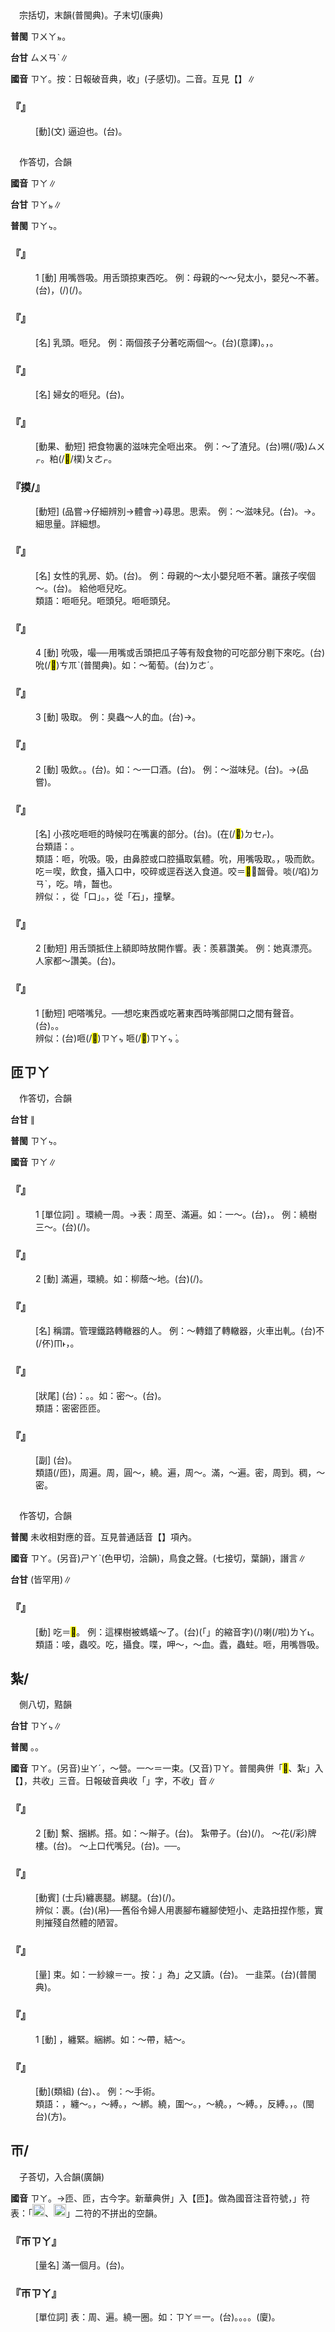
=={{ruby|拶|ㄗㄚ}}==

　宗括切，末韻(普閩典)。子末切(康典)

'''普閩''' <rt>ㄗㄨㄚㆵ</rt>。

'''台甘''' <rt>ㄙㄨㄢˋ</rt>∥

'''國音''' <rt>ㄗㄚ</rt>。按：日報破音典，收{{ruby|「|ㄗㄚˊ}}{{ruby|、|ㄗㄢˇ}}」(子感切)。二音。互見【{{ruby|拶|ㄗㄚˊ}}】∥

    

==='''『{{ruby|拶|ㄗㄚ}}』'''===
: [動](文) 逼迫也。(台){{ruby|迫|ㄅㄧㆤㆶ}}{{ruby|促|ㄑㄧㆦㆶ ͘}}。
    

=={{ruby|咂|ㄗㄚ}}==

　作答切，合韻

'''國音''' <rt>ㄗㄚ</rt>∥

'''台甘''' <rt>ㄗㄚㆵ</rt>∥

'''普閩''' <rt>ㄗㄚㆴ</rt>。

    

==='''『{{ruby|咂|ㄗㄚ}}』'''===
:1  [動] 用嘴唇吸。用舌頭掠東西吃。 例：母親的～～兒太小，嬰兒～不著。(台){{ruby|老|ㄌㄠ˫}}{{ruby|母|ㆠㄜˋ}}{{ruby|/|ㆠㄨˋ}}{{ruby|丌|ㆤ}}{{ruby|乳|ㄋㄧ}}{{ruby|/|ㄌㄧㄥ}}{{ruby|頭|ㄊㄠˊ}}{{ruby|傷|ㄒㄧㆫ}}{{ruby|/|ㄒㄧㆧ}}{{ruby|細|ㄙㄨㆤ˪}}{{ruby|/|ㄙㆤ˪}}{{ruby|粒|ㄌㄧㄚㆴ ͘}}，{{ruby|紅|ㄤˊ}}{{ruby|嬰|ㆪ}}{{ruby|仔|ㄚ}}{{ruby|含|ㄍㆰˊ}}(/{{ruby|吮|ㄗㆭ˫}}){{ruby|<mark>&#xffa45;</mark>|ㆠㆤ˫}}{{ruby|/|ㆠㄨㆤ˫}}{{ruby|著|ㄉㄧㄜㆷ ͘}}(/{{ruby|嗍|ㄙㄨㆷ}}{{ruby|<mark>&#xffa45;</mark>|ㆠㆤ˫}}{{ruby|/|ㆠㄨㆤ˫}}{{ruby|著|ㄉㄧㄜㆷ ͘}})。
    

==='''『{{ruby|咂|ㄗㄚ}}{{ruby|咂|ㄗㄚ}}{{ruby|兒|ㄦ}}』'''===
: [名] 乳頭。咂兒。 例：兩個孩子分著吃兩個～。(台){{ruby|兩|ㄋㆭ˫}}{{ruby|個|ㆤˊ}}{{ruby|<mark>&#xffb51;</mark>|ㆣㄧㄣˋ}}{{ruby|仔|ㄚ}}{{ruby|分|ㄅㄨㄣ}}{{ruby|食|ㄐㄧㄚㆷ ͘}}{{ruby|<mark>&#xffad9;</mark>|ㄧㄣ}}{{ruby|老|ㄌㄠ˫}}{{ruby|母|ㆠㄨˋ}}{{ruby|丌|ㆤ}}{{ruby|兩|ㄋㆭ˫}}{{ruby|粒|ㄌㄧㄚㆴ ͘}}{{ruby|乳|ㄌㄧㄣ}}{{ruby|/|ㄌㄧㄥ}}{{ruby|/|ㄋㄧ}}(意譯)。{{ruby|兩|ㄋㆭ˫}}{{ruby|個|ㆤˊ}}{{ruby|<mark>&#xffb51;</mark>|ㆣㄧㄣˋ}}{{ruby|仔|ㄚ}}，{{ruby|一|ㄐㄧㆵ ͘}}{{ruby|個|ㆤˊ}}{{ruby|食|ㄐㄧㄚㆷ ͘}}{{ruby|<mark>&#xffad9;</mark>|ㄧㄣ}}{{ruby|老|ㄌㄠ˫}}{{ruby|母|ㆠㄨˋ}}{{ruby|丌|ㆤ}}{{ruby|一|ㄐㄧㆵ ͘}}{{ruby|旁|ㄅㄧㄥˊ}}{{ruby|乳|ㄌㄧㄣ}}{{ruby|/|ㄌㄧㄥ}}{{ruby|/|ㄋㄧ}}。
    

==='''『{{ruby|咂|ㄗㄚ}}{{ruby|頭|ㄊㄡˊ}}{{ruby|兒|ㄦ}}』'''===
: [名] 婦女的咂兒。(台){{ruby|婦|ㄏㄨ˫}}{{ruby|女|ㄌㄧˋ}}{{ruby|/|ㄌㄨˋ}}{{ruby|丌|ㆤ}}{{ruby|乳|ㄌㄧㄥ}}{{ruby|/|ㄋㄧ}}{{ruby|頭|ㄊㄠˊ}}。
    

==='''『{{ruby|咂|ㄗㄚ}}{{ruby|透|ㄊㄡˋ}}』'''===
: [動果、動短] 把食物裏的滋味完全咂出來。 例：～了渣兒。(台)嗍(/吸)<rt>ㄙㄨㆷ</rt>{{ruby|了|ㄌㄧㄠˋ}}{{ruby|了|ㄌㄧㄠˋ}}。{{ruby|嗍|ㄙㄨㆷ}}{{ruby|<mark>&#xffa42;</mark>|ㄍㄚㆷ}}{{ruby|偆|ㄘㄨㄣ}}{{ruby|一|ㄐㄧㆵ ͘}}{{ruby|塊|ㄉㆤ˪}}粕(/<mark>&#xf94a6;</mark>/樸)<rt>ㄆㄜㆷ</rt>。
    

==='''『{{ruby|咂|ㄗㄚ}}摸/{{ruby|摩|·ㄇㄛ}}』'''===
: [動短] (品嘗→仔細辨別→體會→)尋思。思索。 例：～滋味兒。(台){{ruby|咠|ㄑㄧㆴ}}{{ruby|/|ㄐㄧㆴ}}{{ruby|味|ㆠㄧ˫}}。→{{ruby|試|ㄑㄧ˪}}{{ruby|滋|ㄗㄨ}}{{ruby|味|ㆠㄧ˫}}。 細思量。詳細想。
    

==='''『{{ruby|咂|ㄗㄚ}}{{ruby|兒|ㄦ}}』'''===
: [名] 女性的乳房、奶。(台){{ruby|乳|ㄌㄧㄥ}}{{ruby|/|ㄋㄧ}}{{ruby|/|ㄌㄧㄣ}}{{ruby|/|ㄋㆤ}}。 例：母親的～太小嬰兒咂不著。讓孩子喫個～。(台){{ruby|付|ㄏㆦ˫}}{{ruby|<mark>&#xffb51;</mark>|ㆣㄧㄣˋ}}{{ruby|仔|ㄚ}}{{ruby|食|ㄐㄧㄚㆷ ͘}}{{ruby|乳|ㄌㄧㄥ}}{{ruby|一|ㄐㄧㆵ ͘}}{{ruby|下|·ㆤ˫}}。 給他咂兒吃。
:類語：咂咂兒。咂頭兒。咂咂頭兒。
:
    

==='''『{{ruby|咂|ㄗㄚ}}』'''===
:4  [動] 吮吸，嘬──用嘴或舌頭把瓜子等有殼食物的可吃部分剔下來吃。(台)吮(/<mark>&#xf9a44;</mark>)<rt>ㄘㆭˋ</rt>(普閩典)。如：～葡萄。(台){{ruby|<mark>&#xf9a44;</mark>|ㄘㆭˋ}}{{ruby|葡|ㄆㄜˊ}}{{ruby|萄|ㄉㄜˊ}}{{ruby|→|ㄆㄨˊ}}<rt>ㄉㄜˊ</rt>。
    

==='''『{{ruby|咂|ㄗㄚ}}』'''===
:3  [動] 吸取。 例：臭蟲～人的血。(台){{ruby|木|ㆠㄚㆶ ͘}}→{{ruby|木|ㆠㄚㆵ ͘}}{{ruby|虱|ㄙㄚㆵ}}{{ruby|嗍|ㄙㄨㆷ}}{{ruby|人|ㄌㄤˊ}}{{ruby|丌|ㆤ}}{{ruby|血|ㄏㄨㆤㆷ}}{{ruby|/|ㄏㄨㄧㆷ}}。
    

==='''『{{ruby|咂|ㄗㄚ}}』'''===
:2  [動] 吸飲。{{ruby|呷|ㄒㄧㄚˊ}}。(台){{ruby|咠|ㄐㄧㆴ}}。如：～一口酒。(台){{ruby|咠|ㄐㄧㆴ}}{{ruby|/|ㄑㄧㆴ}}{{ruby|一|ㄐㄧㆵ ͘}}{{ruby|嘴|ㄘㄨㄧ˪}}{{ruby|酒|ㄐㄧㄨˋ}}。 例：～滋味兒。(台){{ruby|咠|ㄐㄧㆴ}}{{ruby|一|ㄐㄧㆵ ͘}}{{ruby|個|ㆤˊ}}{{ruby|滋|ㄗㄨ}}{{ruby|味|ㆠㄧ˫}}。→{{ruby|試|ㄑㄧ˪}}(品嘗){{ruby|滋|ㄗㄨ}}{{ruby|味|ㆠㄧ˫}}。
    

==='''『{{ruby|咂|ㄗㄚ}}{{ruby|咂|ㄗㄚ}}{{ruby|頭|ㄊㄡˊ}}{{ruby|兒|ㄦ}}』'''===
: [名] 小孩吃咂咂的時候叼在嘴裏的部分。(台){{ruby|乳|ㄌㄧㄥ}}{{ruby|頭|ㄊㄠˊ}}。({{ruby|嬰|ㆪ}}{{ruby|仔|ㄚ}}{{ruby|嗍|ㄙㄨㆷ}}{{ruby|乳|ㄌㄧㄥ}}{{ruby|時|ㄒㄧˊ}}在(/<mark>&#xf9549;</mark>)<rt>ㄉㆤㆷ</rt>{{ruby|含|ㄍㆰˊ}}{{ruby|丌|ㆤ}}{{ruby|部|ㄅㆦ˫}}{{ruby|分|ㄏㄨㄣ˫}})。
:台類語：{{ruby|樹|ㄑㄧㄨ˫}}{{ruby|乳|ㄋㄧ}}{{ruby|/|ㄌㄧㄣ}}{{ruby|/|ㄌㄧㄥ}}{{ruby|頭|ㄊㄠˊ}}。
:
:類語：咂，吮吸。吸，由鼻腔或口腔攝取氣體。吮，用嘴吸取。{{ruby|呷|ㄒㄧㄚˊ}}，吸而飲。吃＝喫，飲食，攝入口中，咬碎或逕吞送入食道。咬＝<mark>&#xf95ab;</mark>，齧骨。啖(/啗)<rt>ㄉㄢˋ</rt>，吃。啃，齧也。
:
:辨似：{{ruby|咂|ㄗㄚ}}，從「口」。{{ruby|砸|ㄗㄚˊ}}，從「石」，撞擊。
:
    

==='''『{{ruby|咂|ㄗㄚ}}{{ruby|嘴|ㄗㄨㄟˇ}}{{ruby|兒|ㄦ}}』'''===
:2  [動短] 用舌頭抵住上額即時放開作響。表：羨慕讚美。 例：她真漂亮。人家都～讚美。(台){{ruby|伊|ㄧ}}{{ruby|真|ㄐㄧㄣ}}{{ruby|<mark>&#xffad0;</mark>|ㄙㄨㄧˋ}}{{ruby|大|ㄉㄞ˫}}{{ruby|家|ㄍㆤ}}{{ruby|看|ㄎㄨㆩ˪}}{{ruby|著|ㄉㄧㄜㆷ ͘}}{{ruby|攏|ㄌㆲˋ}}{{ruby|<mark>&#xf9b43;</mark>|ㄉㄚㆶ ͘}}{{ruby|<mark>&#xf9b43;</mark>|ㄉㄚㆶ ͘}}{{ruby|叫|ㄍㄧㄜ˪}}。
    

==='''『{{ruby|咂|ㄗㄚ}}{{ruby|嘴|ㄗㄨㄟˇ}}{{ruby|兒|ㄦ}}』'''===
:1  [動短] 吧嗒嘴兒。──想吃東西或吃著東西時嘴部開口之間有聲音。(台){{ruby|嘀|ㄉㄧㆷ ͘}}{{ruby|嗒|ㄉㄚㆴ ͘}}{{ruby|叫|ㄍㄧㄜ˪}}。{{ruby|嗒|ㄉㄚㆴ ͘}}{{ruby|嗒|ㄉㄚㆴ ͘}}{{ruby|叫|ㄍㄧㄜ˪}}。
:辨似：(台)咂(/<mark>&#xf9367;</mark>)<rt>ㄗㄚㆴ ͘</rt>咂(/<mark>&#xf9367;</mark>)<rt>ㄗㄚㆴ ͘</rt>{{ruby|叫|ㄍㄧㄜ˪}}。
:
    

==匝{{ruby|/|ㄭ}}<rt>ㄗㄚ</rt>==

　作答切，合韻

'''台甘''' {{ruby|(文)|ㄗㄚㆵ}}∥

'''普閩''' <rt>ㄗㄚㆴ</rt>。

'''國音''' <rt>ㄗㄚ</rt>∥

    

==='''『{{ruby|匝|ㄗㄚ}}』'''===
:1  [單位詞] {{ruby|＝|ㄭ}}。環繞一周。→表：周至、滿遍。如：一～。(台){{ruby|一|ㄐㄧㆵ ͘}}{{ruby|踅|ㄙㆤㆷ ͘}}，{{ruby|一|ㄐㄧㆵ ͘}}{{ruby|輾|ㄌㄧㄣ˪}}{{ruby|轉|ㄉㆭˋ}}。 例：繞樹三～。(台){{ruby|踅|ㄙㆤㆷ ͘}}{{ruby|樹|ㄑㄧㄨ˫}}{{ruby|仔|ㄚ}}(/{{ruby|頭|ㄊㄠˊ}}){{ruby|踅|ㄙㆤㆷ ͘}}{{ruby|三|ㄙㆩ}}{{ruby|輾|ㄌㄧㄣ˪}}{{ruby|/|ㄌㄧㄢ˪}}。
    

==='''『{{ruby|匝|ㄗㄚ}}』'''===
:2  [動] 滿遍，環繞。如：柳蔭～地。(台){{ruby|樹|ㄑㄧㄨ˫}}{{ruby|影|ㆭˋ}}{{ruby|/|ㄧㆩˋ}}{{ruby|蓋|ㄎㆰ˪}}{{ruby|地|ㄉㄨㆤ˫}}{{ruby|/|ㄉㆤ˫}}{{ruby|面|ㆠㄧㄣ˫}}(/{{ruby|塗|ㄊㆦˊ}}{{ruby|骹|ㄎㄚ}})。
    

==='''『{{ruby|匝|ㄗㄚ}}{{ruby|工|ㄍㄨㄥ}}』'''===
: [名] 稱謂。管理鐵路轉轍器的人。 例：～轉錯了轉轍器，火車出軋。(台){{ruby|匝|ㄗㄚㆵ}}{{ruby|工|ㄍㄤ}}{{ruby|扳|ㄅㄢ}}{{ruby|轉|ㄗㄨㄢˋ}}{{ruby|轍|ㄉㄧㄚㆵ ͘}}{{ruby|機|ㄍㄧ}}{{ruby|扳|ㄅㄢ}}不(/伓)<rt>ㆬ˫</rt>{{ruby|著|ㄉㄧㄜㆷ ͘}}{{ruby|路|ㄌㆦ˫}}，{{ruby|害|ㄏㄞ˫}}{{ruby|火|ㄏㄨㆤˋ}}{{ruby|/|ㄏㆤˋ}}{{ruby|/|ㄏㄜˋ}}{{ruby|車|ㄑㄧㄚ}}{{ruby|脫|ㄊㄨㄚㆵ}}{{ruby|線|ㄙㄨㆩ˪}}。
    

==='''『{{ruby|匝|ㄗㄚ}}{{ruby|匝|ㄗㄚ}}』'''===
: [狀尾] (台){{ruby|表|ㄅㄧㄠˋ}}：{{ruby|實|ㄗㄚㆵ ͘}}。{{ruby|密|ㆠㄚㆵ ͘}}。如：密～。(台){{ruby|密|ㆠㄚㆵ ͘}}{{ruby|稠|ㄐㄧㄨㆷ ͘}}{{ruby|稠|ㄐㄧㄨㆷ ͘}}。
:類語：密密匝匝。
:
    

==='''『{{ruby|密|ㄇㄧˋ}}{{ruby|密|ㄇㄧˋ}}{{ruby|匝|ㄗㄚ}}{{ruby|匝|ㄗㄚ}}』'''===
: [副] (台){{ruby|密|ㆠㄚㆵ ͘}}{{ruby|稠|ㄐㄧㄨㆷ ͘}}{{ruby|稠|ㄐㄧㄨㆷ ͘}}。
:類語{{ruby|：|ㄭ}}(/匝)，周遍。周，圓～，繞。遍，周～。滿，～遍。密，周到。稠，～密。
:
    

=={{ruby|唼|ㄗㄚ}}==

　作答切，合韻

'''普閩''' 未收相對應的音。互見普通話音【{{ruby|唼|ㄕㄚˋ}}】項內。

'''國音''' <rt>ㄗㄚ</rt>。(另音)<rt>ㄕㄚˋ</rt>(色甲切，洽韻)，鳥食之聲。{{ruby|(文)|ㄑㄧㄝˋ}}(七接切，葉韻)，譖言∥

'''台甘''' {{ruby|(文)|ㄑㄧㄚㆴ}}{{ruby|。|ㄗㄚㆵ}}(皆罕用)∥

    

==='''『{{ruby|唼|ㄗㄚ}}』'''===
: [動] 吃＝<mark>&#xf9b44;</mark>。 例：這棵樹被螞蟻～{{ruby|死|·ㄒㄧˋ}}了。(台){{ruby|<mark>&#xffb50;</mark>|ㄐㄧㆵ}}(「{{ruby|此|ㄐㄧˋ}}{{ruby|一|ㄐㄧㆵ ͘}}」的縮音字)(/{{ruby|此|ㄐㄧㆵ}}){{ruby|欉|ㄗㄤˊ}}{{ruby|樹|ㄑㄧㄨ˫}}{{ruby|仔|ㄚ}}{{ruby|付|ㄏㆦ˫}}{{ruby|蚼|ㄍㄠˋ}}{{ruby|蟻|ㄏㄧㄚ˫}}{{ruby|咬|ㄍㄚ˫}}{{ruby|死|·ㄒㄧˋ}}喇(/啦)<rt>ㄌㄚ˪</rt>。
:類語：唼，蟲咬。吃，攝食。喋，呷～，～血。蠹，蟲蛀。咂，用嘴唇吸。
:
    

==紮/{{ruby|<mark>&#xffdd4;</mark>|ㄗㄚ}}==

　側八切，黠韻

'''台甘''' <rt>ㄗㄚㆴ</rt>∥

'''普閩''' {{ruby|(文)|ㄗㄚㆴ}}。{{ruby|(白)|ㄗㄚㆷ}}。

'''國音''' <rt>ㄗㄚ</rt>。(另音)<rt>ㄓㄚˊ</rt>，～營。一～＝一束。(又音)<rt>ㄗㄚ</rt>。普閩典併「<mark>&#xffdd4;</mark>、紮」入【{{ruby|扎|ㄗㄚ}}】，共收{{ruby|「|ㄗㄚ}}{{ruby|、|ㄓㄚˊ}}{{ruby|、|ㄓㄚ}}」三音。日報破音典收「{{ruby|扎|ㄓㄚ}}{{ruby|/|ㄓㄚˊ}}」字，不收{{ruby|「|ㄗㄚ}}」音∥

    

==='''『{{ruby|紮|ㄗㄚ}}』'''===
:2  [動] 繫、捆綁。搭。如：～辮子。(台){{ruby|辮|ㄅㆪ˫}}{{ruby|毛|ㄇㆭˊ}}{{ruby|尾|ㆠㄨㆤˋ}}{{ruby|/|ㆠㆤˋ}}{{ruby|仔|ㄚ}}。 紮帶子。(台){{ruby|結|ㄍㄚㆵ}}(/{{ruby|縛|ㄅㄚㆶ ͘}}){{ruby|帶|ㄉㄨㄚ˪}}{{ruby|仔|ㄚ}}。 ～花(/彩)牌樓。(台){{ruby|縛|ㄅㄚㆶ ͘}}{{ruby|花|ㄏㄨㆤ}}{{ruby|結|ㄍㄚㆵ}}{{ruby|綵|ㄘㄞˋ}}{{ruby|丌|ㆤ}}{{ruby|牌|ㄅㄞˊ}}{{ruby|樓|ㄌㄠˊ}}。 ～上口代嘴兒。(台){{ruby|推|ㄘㄨㄧ}}{{ruby|袋|ㄉㆤ˫}}{{ruby|仔|ㄚ}}{{ruby|嘴|ㄘㄨㄧ˪}}{{ruby|推|ㄘㄨㄧ}}{{ruby|付|ㄏㆦ˫}}{{ruby|恆|ㄢˊ}}。──{{ruby|箍|ㄎㆦ}}{{ruby|<mark>&#xf9853;</mark>|ㄉㄧ˫}}{{ruby|袋|ㄉㆤ˫}}{{ruby|仔|ㄚ}}{{ruby|嘴|ㄘㄨㄧ˪}}{{ruby|丌|ㆤ}}{{ruby|帶|ㄉㄨㄚ˪}}{{ruby|仔|ㄚ}}{{ruby|推|ㄘㄨㄧ}}{{ruby|付|ㄏㆦ˫}}{{ruby|恆|ㄢˊ}}。
    

==='''『{{ruby|紮|ㄗㄚ}}{{ruby|腿|ㄊㄨㄟˇ}}』'''===
: [動賓] (士兵)纏裹腿。綁腿。(台){{ruby|縛|ㄅㄚㆶ ͘}}(/{{ruby|<mark>&#xffdd4;</mark>|ㄗㄚㆵ}}){{ruby|骹|ㄎㄚ}}{{ruby|繳|ㄍㄧㄠˋ}}。
:辨似：裹{{ruby|腳|·ㄐㄧㄠ}}。(台){{ruby|縛|ㄅㄚㆶ ͘}}{{ruby|骹|ㄎㄚ}}(帛)──舊俗令婦人用裹腳布纏腳使短小、走路扭捏作態，實則摧殘自然體的陋習。
:
    

==='''『{{ruby|紮|ㄗㄚ}}{{ruby|/|ㄓㄚˊ}}』'''===
: [量] 束。如：一{{ruby|～|ㄗㄚ}}紗線＝一{{ruby|<mark>&#xffdd4;</mark>|ㄓㄚˊ}}{{ruby|紗|ㄕㄚ}}{{ruby|線|ㄒㄧㄢˋ}}。按：{{ruby|「|ㄗㄚ}}」為{{ruby|「|ㄓㄚˊ}}」之又讀。(台){{ruby|一|ㄐㄧㆵ ͘}}{{ruby|摳|ㄎㄠ}}{{ruby|線|ㄙㄨㆩ˪}}。 一{{ruby|<mark>&#xffdd4;</mark>|ㄗㄚ}}韭菜。(台){{ruby|一|ㄐㄧㆵ ͘}}{{ruby|捻|ㄌㄧㆰ˫}}{{ruby|韭|ㄍㄨˋ}}{{ruby|菜|ㄘㄞ˪}}(普閩典)。
    

==='''『{{ruby|紮|ㄗㄚ}}』'''===
:1  [動] {{ruby|繫|ㄐㄧˋ}}，纏緊。綑綁。如：～帶，結～。
    

==='''『{{ruby|結|ㄐㄧㄝˊ}}{{ruby|紮|ㄗㄚ}}』'''===
: [動](類組) (台){{ruby|結|ㄍㄚㆵ}}、{{ruby|縛|ㄅㄚㆶ ͘}}。 例：～手術。
:類語：{{ruby|紮|ㄗㄚ}}，纏～。{{ruby|繫|ㄐㄧˋ}}，～縛。{{ruby|捆|ㄎㄨㄣˇ}}，～綁。繞，圍～。{{ruby|纏|ㄔㄢˊ}}，～繞。{{ruby|束|ㄕㄨˋ}}，～縛。{{ruby|綁|ㄅㄤˇ}}，反縛。{{ruby|拴|ㄕㄨㄢ}}，{{ruby|繫|ㄐㄧˋ}}。{{ruby|絪|ㄧㄣ}}(閩台)(方){{ruby|纏|ㄉㆪˊ}}{{ruby|繞|ㄌㄧㄠ˫}}。
:
    

==<rt>ㄭ</rt>/{{ruby|匝|ㄗㄚ}}==

　子荅切，入合韻(廣韻)

'''國音''' <rt>ㄗㄚ</rt>。→匝{{ruby|。|ㄭ}}、匝，古今字。新華典併{{ruby|「|ㄭ}}」入【匝】。做為國音注音符號，{{ruby|「|ㄭ}}」符表：「[[File:fa55.png|20px]]、[[File:fa59.png|20px]]」二符的不拼出的空韻。

    

==='''『<rt>ㄭ</rt><rt>ㄗㄚ</rt>{{ruby|月|ㄩㄝˋ}}』'''===
: [量名] 滿一個月。(台){{ruby|滿|ㄇㄨㄚˋ}}{{ruby|一|ㄐㄧㆵ ͘}}{{ruby|月|ㆣㄨㆤㆷ ͘}}{{ruby|/|ㆣㆤㆷ ͘}}{{ruby|日|ㆢㄧㆵ ͘}}{{ruby|/|ㄌㄧㆵ ͘}}。
    

==='''『<rt>ㄭ</rt><rt>ㄗㄚ</rt>』'''===
: [單位詞] 表：周、遍。繞一圈。如：{{ruby|一|ㄭ}}<rt>ㄗㄚ</rt>＝一{{ruby|周|ㄓㄡ}}。(台){{ruby|一|ㄧㆵ}}{{ruby|周|ㄐㄧㄨ}}。{{ruby|一|ㄐㄧㆵ ͘}}{{ruby|踅|ㄙㆤㆷ ͘}}。{{ruby|一|ㄐㄧㆵ ͘}}{{ruby|輾|ㄌㄧㄣ˪}}。{{ruby|一|ㄐㄧㆵ ͘}}{{ruby|箍|ㄎㆦ}}{{ruby|輪|ㄌㄧㄣ}}。{{ruby|一|ㄐㄧㆵ ͘}}{{ruby|輾|ㄌㄧㄣ˪}}{{ruby|轉|ㄉㆭˋ}}(廈){{ruby|一|ㄐㄧㆵ ͘}}{{ruby|圈|ㄎㄨㄢˊ}}。
    
